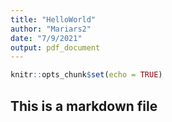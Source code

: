 ---
title: "HelloWorld"
author: "Mariars2"
date: "7/9/2021"
output: pdf_document
---

```{r setup, include=FALSE}
knitr::opts_chunk$set(echo = TRUE)
```

## This is a markdown file
